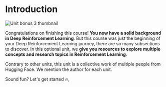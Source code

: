 # Introduction

<img src="https://huggingface.co/datasets/huggingface-deep-rl-course/course-images/resolve/main/en/unit12/thumbnail.png" alt="Unit bonus 3 thumbnail"/>


Congratulations on finishing this course! **You now have a solid background in Deep Reinforcement Learning**.
But this course was just the beginning of your Deep Reinforcement Learning journey, there are so many subsections to discover. In this optional unit, we **give you resources to explore multiple concepts and research topics in Reinforcement Learning**.

Contrary to other units, this unit is a collective work of multiple people from Hugging Face. We mention the author for each unit.

Sound fun? Let's get started 🔥,
